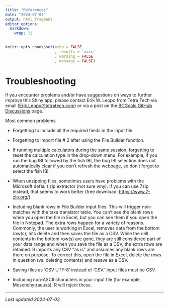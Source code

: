 ```yaml
---
title: "References"
date: "2024-07-03"
output: html_fragment
editor_options: 
  markdown: 
    wrap: 72
---
```


```r
knitr::opts_chunk$set(echo = FALSE
                      , results = 'asis'
                      , warning = FALSE
                      , message = FALSE)
```

# Troubleshooting

If you encounter problems and/or have suggestions on ways to further
improve this Shiny app, please contact Erik W. Leppo from Tetra Tech via
email ([Erik.Leppo\@tetratech.com](mailto:Erik.Leppo@tetratech.com)) or
via a post on the
`<a href="https://github.com/leppott/`{=html}BCGcalc/discussions`" target="_blank">`{=html}BCGcalc
GitHub Discussions</a> page.

Most common problems

-   Forgetting to include all the required fields in the input file.

-   Forgetting to import file \# 2 after using the File Builder
    function.

-   If running multiple calculators during the same session, forgetting
    to reset the calculation type in the drop-down menu. For example, if
    you run the bug IBI followed by the fish IBI, the bug IBI selection
    does not automatically clear if you don’t refresh the webpage, so
    don’t forget to select the fish IBI.

-   When unzipping files, sometimes users have problems with the
    Microsoft default zip extractor (not sure why). If you can use 7zip
    instead, that seems to work better (free download:
    <https://www.7-zip.org/>).

-   Including blank rows in File Builder input files. This will trigger
    non-matches with the taxa translator table. You can’t see the blank
    rows when you open the file in Excel, but you can see them if you
    open the file in Notepad. The extra rows happen for a variety of
    reasons. Commonly, the user is working in Excel, removes data from
    the bottom row(s), hits delete and then saves the file as a CSV.
    While the cell contents in the bottom row(s) are gone, they are
    still considered part of your data range and when you save the file
    as a CSV, the extra rows are retained. R imports any CSV "as is" and
    assumes any blank rows are there on purpose. To correct this, open
    the file in Excel, delete the rows in question (vs. deleting
    contents) and resave as a CSV.

-   Saving files as ‘CSV UTF-8’ instead of ‘CSV.’ Input files must be
    CSV.

-   Including non-ASCII characters in your input file (for example,
    Mesenchytraeusá). R will reject these.

------------------------------------------------------------------------

*Last updated 2024-07-03*
